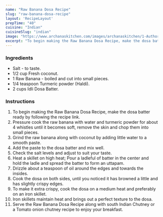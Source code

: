 ---
name: "Raw Banana Dosa Recipe"
slug: "raw-banana-dosa-recipe"
layout: 'RecipeLayout'
prepTime: "40"
cuisine: "Indian"
cuisineSlug: "indian"
image: "https://www.archanaskitchen.com/images/archanaskitchen/1-Author/sibyl_sunitha/Raw_Banana_Dosa_Recipe_.jpg"
excerpt: "To begin making the Raw Banana Dosa Recipe, make the dosa batter ready by following the recipe link"
---

### Ingredients

- Salt - to taste.
- 1/2 cup Fresh coconut.
- 1 Raw Banana - boiled and cut into small pieces.
- 1/4 teaspoon Turmeric powder (Haldi).
- 2 cups Idli Dosa Batter.

### Instructions

1. To begin making the Raw Banana Dosa Recipe, make the dosa batter ready by following the recipe link.
1. Pressure cook the raw banana with water and turmeric powder for about 4 whistles until it becomes soft, remove the skin and chop them into small pieces.
1. Grind the raw banana along with coconut by adding little water to a smooth paste.
1. Add the paste to the dosa batter and mix well.
1. Check the salt levels and adjust to suit your taste.
1. Heat a skillet on high heat; Pour a ladleful of batter in the center and hold the ladle and spread the batter to form an uttapam.
1. Drizzle about a teaspoon of oil around the edges and towards the insides.
1. Cook the dosa on both sides, until you noticed it has browned a little and has slightly crispy edges.
1. To make it extra crispy, cook the dosa on a medium heat and preferably on an iron skillet.
1. Iron skillets maintain heat and brings out a perfect texture to the dosa.
1. Serve the Raw Banana Dosa Recipe along with south Indian Chutney or a Tomato onion chutney recipe to enjoy your breakfast.
